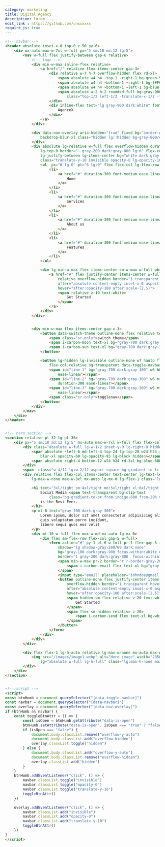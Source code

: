 ```yaml
---
category: marketing
title: Digital Agency 
description: lorem .....
edit_link : https://github.com/unxxxxxx
require_js: true
---
```



```html
<!-- navbar -->
<header absolute inset-x-0 top-0 z-50 py-6>
    <div mx-auto max-w-7xl w-full px="5 sm:10 md:12 lg:5">
        <nav w-full flex justify-between gap-6 relative>
            <!-- logo -->
            <div min-w-max inline-flex relative>
                <a href="/" relative flex items-center gap-3>
                    <div relative w-7 h-7 overflow-hidden flex rd-xl>
                        <span absolute w4 h4 -top-1 -right-1 bg-green-500 rounded-md rotate-45></span>
                        <span absolute w4 h4 -bottom-1 -right-1 bg-[#FCDC58] rounded-md rotate-45></span>
                        <span absolute w4 h4 -bottom-1 -left-1 bg-blue-600 rounded-md rotate-45></span>
                        <span absolute w-2 h-2 rounded-full bg-gray-900 dark:bg-white
                            class="top-1/2 left-1/2 -translate-x-1/2 -translate-y-1/2"></span>
                    </div>
                    <div inline-flex text="lg gray-900 dark:white" font-semibold>
                        AgenceX
                    </div>
                </a>
            </div>

            <div data-nav-overlay aria-hidden="true" fixed bg="border-gray-800/50" inset-0 backdrop-filter
                backdrop-blur-xl class="hidden lg:!hidden bg-gray-800/40">
            </div>
            <div absolute lg-relative w-full flex overflow-hidden duration-300 ease-linear top-full
                lg-top-0 border="~ gray-200 dark:gray-800 lg:0" flex-col lg-flex-row gap-y-6 gap-x-4
                lg-justify-between lg-items-center bg="white dark:gray-950 lg:!transparent"
                class="translate-y-10 invisible opacity-0 lg-opacity-100 lg-visible lg-translate-y-0" data-navbar>
                <ul  px="6 lg:0" pt="6 lg:0" flex flex-col lg-flex-row gap-y-4 gap-x-3 text="lg gray-700 dark:gray-300" w-full lg-justify-center lg-items-center>
                    <li>
                        <a href="#" duration-300 font-medium ease-linear hover-text-blue-600 py-3>
                            Home
                        </a>
                    </li>
                    <li>
                        <a href="#" duration-300 font-medium ease-linear hover-text-blue-600 py-3>
                            Services
                        </a>
                    </li>
                    <li>
                        <a href="#" duration-300 font-medium ease-linear hover-text-blue-600 py-3>
                            About us
                        </a>
                    </li>
                    <li>
                        <a href="#" duration-300 font-medium ease-linear hover-text-blue-600 py-3>
                            Features
                        </a>
                    </li>
                </ul>

                <div lg-min-w-max flex items-center sm-w-max w-full pb="6 lg:0" px="6 lg:0">
                    <a href="#" flex justify-center items-center w-full sm-w-max px6 h12 bg-blue-600 rd-full
                        relative overflow-hidden border="1 transparent hover:[#172554]" duration-300 ease-linear
                        after="absolute content-empty inset-x-0 aspect-square scale-0 opacity-70 origin-center duration-300 ease-linear rounded-full top-0 left-0 bg-[#172554]"
                        hover="after:opacity-100 after:scale-[2.5]">
                        <span relative z-10 text-white>
                            Get Started
                        </span>
                    </a>
                </div>
            </div>


            <div min-w-max flex items-center gap-x-3>
                <button data-switch-theme outline-none flex relative text-gray-700 dark:text-gray-300 rounded-full p-2 lg:p-3 border border-gray-100 dark:border-gray-900 bg-transparent>
                    <span class="sr-only">switch theme</span>
                    <span i-carbon-moon text-xl bg="gray-700 dark:gray-300" hidden dark-flex></span>
                    <span i-carbon-sun text-xl bg="gray-700 dark:gray-300" flex dark-hidden></span>
                </button>

                <button lg-hidden lg-invisible outline-none w7 hauto flex
                    flex-col relative bg-transparent data-toggle-navbar data-is-open="false">
                    <span id="line-1" bg="gray-700 dark:gray-300" w6 h0.5 rd-full transition-all duration-300
                        ease-linear></span>
                    <span id="line-2" bg="gray-700 dark:gray-300" w6 origin-center mt1 h0.5 rd-ful transition-all
                        duration-300 ease-linear></span>
                    <span id="line-3" bg="gray-700 dark:gray-300" w6 mt1 h0.5 rd-ful transition-all duration-300
                        ease-linear></span>
                    <span class="sr-only">togglenav</span>
                </button>
            </div>
        </nav>
    </div>
</header>


<!-- hero section -->
<section relative pt-32 lg-pt-36>
    <div px="5 sm:10 md:12 lg:5" mx-auto max-w-7xl w-full flex flex-col lg-flex-row gap-10 lg-gap-12>
        <div class="absolute w-full lg-w-1/2 inset-y-0 lg-right-0 hidden lg-block">
            <span absolute -left-6 md-left-4 top-24 lg-top-28 w24 h24 rotate-90 skew-x-12 rd-3xl bg-green-400
                blur-xl opacity-60 lg-opacity-95 lg-block hidden></span>
            <span absolute right-4 bottom-12 w24 h24 rd-3xl bg-blue-600 blur-xl opacity-80></span>
        </div>
        <span  class="w-4/12 lg:w-2/12 aspect-square bg-gradient-to-tr from-blue-600 to-green-400 absolute -top-5 lg-left-0 rd-full skew-y-12 blur-2xl opacity-40 skew-x-12 rotate-90"></span>
        <div relative flex flex-col items-center text-center lg-text-left lg-py-7 xl-py-8 lg-items-start
            lg-max-w-none max-w-3xl mx-auto lg-mx-0 lg-flex-1 class="lg-w-1/2">

            <h1 text="3xl/tight sm:4xl/tight md:5xl/tight xl:6xl/tight gray-900 dark:white" font-bold>
                Social Media <span text-transparent bg-clip-text
                    class="bg-gradient-to-br from-indigo-600 from-20% via-blue-600 via-30% to-green-600">Marketing</span>
                is the Best Ever.
            </h1>
            <p mt-8 text="gray-700 dark:gray-300">
                Lorem ipsum, dolor sit amet consectetur adipisicing elit. Dolores repellat perspiciatis aspernatur
                quis voluptatum porro incidunt,
                libero sequi quos eos velit
            </p>
            <div mt-10 w-full flex max-w-md mx-auto lg-mx-0>
                <div flex sm-flex-row flex-col gap-5 w-full>
                    <form action="#" py-1 pl-6 w-full pr-1 flex gap-3 items-center text="gray-600 dark:gray-400"
                        shadow="lg shadow-gray-200/60 dark:none"
                        bg="gray-100 dark:gray-900 focus-within:white dark:focus-within:gray-950"
                        border="1 gray-200 dark:gray-800  focus-within:blue-600" rd-full ease-linear>
                        <span min-w-max pr-2 border="r r-border-gray-200 dark:r-gray-800">
                            <span i-carbon-email flex text-xl bg="gray-800 dark:gray-200"></span>
                        </span>
                        <input type="email" placeholder="johndoe@gmail.com" w-full py-3 outline-none bg-transparent>
                        <button outline-none flex justify-center items-center sm-w-max min-w-max px6 h12 bg-blue-600 rd-full relative
                            overflow-hidden border="1 transparent hover:[#172554]" duration-300 ease-linear
                            after="absolute content-empty inset-x-0 aspect-square scale-0 opacity-70 origin-center duration-300 ease-linear rounded-full top-0 left-0 bg-[#172554]"
                            hover="after:opacity-100 after:scale-[2.5]">
                            <span hidden sm-flex relative z-20 text-white>
                                Get Started
                            </span>
                            <span flex sm-hidden relative z-20>
                                <span i-carbon-send flex text-xl bg-white></span>
                            </span>
                        </button>
                    </form>
                </div>
            </div>
        </div>

        <div flex flex-1 lg-h-auto relative lg-max-w-none mx-auto max-w-3xl class=" lg-w-1/2">
            <img src="/images/image1.webp" alt="Hero image" width="2350" height="2359" rd-3xl object-cover
                lg="absolute w-full lg-h-full" class="lg:max-h-none max-h-96">
        </div>
    </div>
</section>


<!-- script -->
<script>
const btnHumb = document.querySelector("[data-toggle-navbar]")
const navbar = document.querySelector("[data-navbar]")
const overlay = document.querySelector("[data-nav-overlay]")
if (btnHumb && navbar) {
    const toggleBtnAttr = () => {
        const isOpen = btnHumb.getAttribute("data-is-open")
        btnHumb.setAttribute("data-is-open", isOpen === "true" ? "false" : "true")
        if (isOpen === "false") {
            document.body.classList.remove("overflow-y-auto")
            document.body.classList.add("overflow-hidden")
            overlay.classList.toggle("hidden")
        } else {
            document.body.classList.add("overflow-y-auto")
            document.body.classList.remove("overflow-hidden")
            overlay.classList.add("hidden")
        }
    }
    btnHumb.addEventListener("click", () => {
        navbar.classList.toggle("invisible")
        navbar.classList.toggle("opacity-0")
        navbar.classList.toggle("translate-y-10")
        toggleBtnAttr()
    })

    overlay.addEventListener("click", () => {
        navbar.classList.add("invisible")
        navbar.classList.add("opacity-0")
        navbar.classList.add("translate-y-10")
        toggleBtnAttr()
    })
}
</script>
```